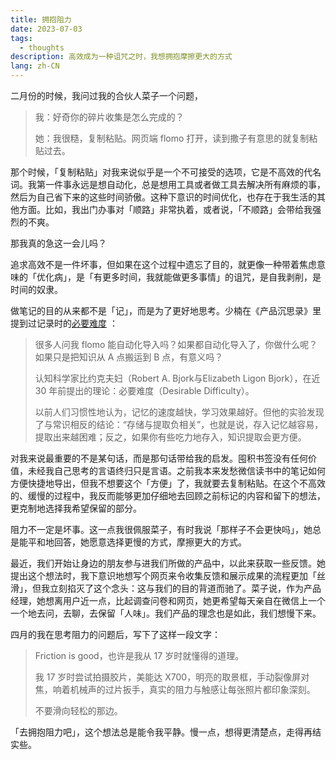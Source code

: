 ```yaml
---
title: 拥抱阻力
date: 2023-07-03
tags:
  - thoughts
description: 高效成为一种诅咒之时，我想拥抱摩擦更大的方式
lang: zh-CN
---
```


二月份的时候，我问过我的合伙人菜子一个问题，

> 我：好奇你的碎片收集是怎么完成的？
> 
> 她：我很糙，复制粘贴。网页端 flomo 打开，读到撒子有意思的就复制粘贴过去。

那个时候，「复制粘贴」对我来说似乎是一个不可接受的选项，它是不高效的代名词。我第一件事永远是想自动化，总是想用工具或者做工具去解决所有麻烦的事，然后为自己省下来的这些时间骄傲。这种下意识的时间优化，也存在于我生活的其他方面。比如，我出门办事对「顺路」非常执着，或者说，「不顺路」会带给我强烈的不爽。

那我真的急这一会儿吗？

追求高效不是一件坏事，但如果在这个过程中遗忘了目的，就更像一种带着焦虑意味的「优化病」，是「有更多时间，我就能做更多事情」的诅咒，是自我剥削，是时间的奴隶。

做笔记的目的从来都不是「记」，而是为了更好地思考。少楠在《产品沉思录》里提到过记录时的[必要难度](https://pmthinking.com/我的个人知识管理) ：

> 很多人问我 flomo 能自动化导入吗？如果都自动化导入了，你做什么呢？如果只是把知识从 A 点搬运到 B 点，有意义吗？
>
> 认知科学家比约克夫妇（Robert A. Bjork与Elizabeth Ligon Bjork），在近 30 年前提出的理论：必要难度（Desirable Difficulty）。
>
> 以前人们习惯性地认为，记忆的速度越快，学习效果越好。但他的实验发现了与常识相反的结论：“存储与提取负相关”，也就是说，存入记忆越容易，提取出来越困难；反之，如果你有些吃力地存入，知识提取会更方便。

对我来说最重要的不是某句话，而是那句话带给我的启发。囤积书签没有任何价值，未经我自己思考的言语终归只是言语。之前我本来发愁微信读书中的笔记如何方便快捷地导出，但我不想要这个「方便」了，我就要去复制粘贴。在这个不高效的、缓慢的过程中，我反而能够更加仔细地去回顾之前标记的内容和留下的想法，更克制地选择我希望保留的部分。

阻力不一定是坏事。这一点我很佩服菜子，有时我说「那样子不会更快吗」，她总是能平和地回答，她愿意选择更慢的方式，摩擦更大的方式。

最近，我们开始让身边的朋友参与进我们所做的产品中，以此来获取一些反馈。她提出这个想法时，我下意识地想写个网页来令收集反馈和展示成果的流程更加「丝滑」，但我立刻掐灭了这个念头：这与我们的目的背道而驰了。菜子说，作为产品经理，她想离用户近一点，比起调查问卷和网页，她更希望每天亲自在微信上一个一个地去问，去聊，去保留「人味」。我们产品的理念也是如此，我们想慢下来。

四月的我在思考阻力的问题后，写下了这样一段文字：
> Friction is good，也许是我从 17 岁时就懂得的道理。
> 
> 我 17 岁时尝试拍摄胶片，美能达 X700，明亮的取景框，手动裂像屏对焦，响着机械声的过片扳手，真实的阻力与触感让每张照片都印象深刻。
>
> 不要滑向轻松的那边。

「去拥抱阻力吧」，这个想法总是能令我平静。慢一点，想得更清楚点，走得再结实些。
